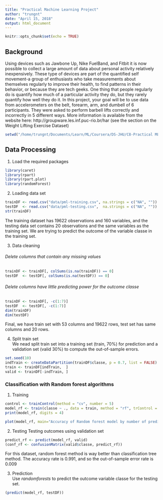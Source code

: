 ```yaml
---
title: "Practical Machine Learning Project"
author: "trungnt"
date: "April 15, 2018"
output: html_document
---
```


```r
knitr::opts_chunk$set(echo = TRUE)
```

## Background

Using devices such as Jawbone Up, Nike FuelBand, and Fitbit it is now possible to collect a large amount of data about personal activity relatively inexpensively. These type of devices are part of the quantified self movement-a group of enthusiasts who take measurements about themselves regularly to improve their health, to find patterns in their behavior, or because they are tech geeks. One thing that people regularly do is quantify how much of a particular activity they do, but they rarely quantify how well they do it. In this project, your goal will be to use data from accelerometers on the belt, forearm, arm, and dumbell of 6 participants. They were asked to perform barbell lifts correctly and incorrectly in 5 different ways. More information is available from the website here: http://groupware.les.inf.puc-rio.br/har (see the section on the Weight Lifting Exercise Dataset)

```r
setwd("/home/trungnt/Documents/Learn/ML/Coursera/DS-JHU/C8-Practical ML/project")
```

## Data Processing

1. Load the required packages

```r
library(caret)
library(rpart)
library(rpart.plot)
library(randomForest)
```  

2. Loading data set
```r
trainDF <- read.csv("data/pml-training.csv", na.strings = c("NA", ""))
testDF  <- read.csv("data/pml-testing.csv",  na.strings = c("NA", ""))
str(trainDF)
```  
The training dataset has 19622 observations and 160 variables, and the testing data set contains 20 observations and the same variables as the training set. We are trying to predict the outcome of the variable classe in the training set.  

3. Data cleaning  

###### Delete columns that contain any missing values
```r
trainDF <- trainDF[, colSums(is.na(trainDF)) == 0]
testDF  <- testDF[, colSums(is.na(testDF)) == 0]
```   

###### Delete columns have little predicting power for the outcome $classe$
```r
trainDF <- trainDF[, -c(1:7)]
testDF  <- testDF[, -c(1:7)]
dim(trainDF)
dim(testDF)
```  
Final, we have train set with 53 columns and 19622 rows, test set has same columns and 20 rows. 

4. Split train set  
We nead split train set into a training set (train, 70%) for prediction and a validation set (valid 30%) to compute the out-of-sample errors.
```r
set.seed(10) 
indTrain <- createDataPartition(trainDF$classe, p = 0.7, list = FALSE)
train <- trainDF[indTrain,  ]
valid <- trainDF[-indTrain, ]
```  

### Classification with Random forest algorithms  
1. Training  
```r
control <- trainControl(method = "cv", number = 5)
model_rf <- train(classe ~ ., data = train, method = "rf", trControl = control)
print(model_rf, digits = 4)
```  

```r
plot(model_rf, main="Accuracy of Random forest model by number of predictors")
```  

2. Testing
Testing outcomes using validation set
```r
predict_rf <- predict(model_rf, valid)
(conf_rf <- confusionMatrix(valid$classe, predict_rf))
```  

For this dataset, random forest method is way better than classification tree method. The accuracy rate is 0.991, and so the out-of-sample error rate is 0.009  

3. Prediction  
Use $random forests$ to predict the outcome variable classe for the testing set.  
```r
(predict(model_rf, testDF))
```